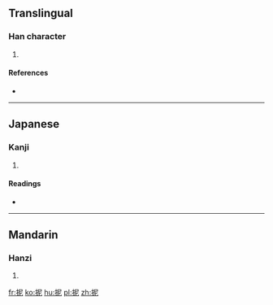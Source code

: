 ==Translingual==

===Han character===
{{Han char|rn=64|rad=手|as=05|sn=8|four=5701<sub>1</sub>|canj=手尸心 (QSP)}}

# {{defn|Han|sort=手05}}

====References====
* {{Han ref|kx=0423.100|dkj=11919|dj=0771.110|hdz=31859.020|uh=62B3|ud=25267|bh=CCBB|bd=52411}}

----

==Japanese==

===Kanji===
{{ja-kanji|grade=|rs=手05}}

# {{defn|lang=ja|sort=手05}}

====Readings====
* {{ja-readings|on=[[じ]] (ji), [[に]] (ni), [[でい]] (dei), [[ない]] (nai)|kun=[[とまる]] (tomaru)}}

----

==Mandarin==

===Hanzi===
{{cmn-hanzi|pin=[[nǐ]] ([[ni3]])|wg=ni<sup>3</sup>}}

# {{defn|lang=cmn|sort=手05}}

[[fr:抳]]
[[ko:抳]]
[[hu:抳]]
[[pl:抳]]
[[zh:抳]]
